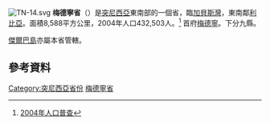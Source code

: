 [[File:TN-14.svg|right]]
'''梅德寧省'''（{{lang-ar|ولاية مدنين}}）是[[突尼西亞|突尼西亞]]東南部的一個省，臨[[加貝斯灣|加貝斯灣]]，東南鄰[[利比亞|利比亞]]。面積8,588平方公里，2004年人口432,503人。<ref>[http://www.ins.nat.tn/carte/result.php?gouvernorat=52&lib_gouvernorat=Sfax&lib_delegation=&delegation=00 2004年人口普查]{{dead link|date=2018年3月 |bot=InternetArchiveBot |fix-attempted=yes }}</ref> 首府[[梅德寧|梅德寧]]。下分九縣。

[[傑爾巴島|傑爾巴島]]亦屬本省管轄。

== 參考資料 ==
{{Reflist}}

{{coord|display=title}}
{{突尼西亞行政區劃}}

{{DEFAULTSORT:Medenine Governorate}}
[[Category:突尼西亞省份|Category:突尼西亞省份]]
[[Category:梅德寧省|]]
{{Tunisia-geo-stub}}